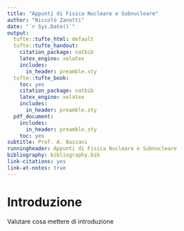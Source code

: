 ```yaml
---
title: "Appunti di Fisica Nucleare e Subnucleare"
author: "Niccolò Zanotti"
date: "`r Sys.Date()`"
output:
  tufte::tufte_html: default
  tufte::tufte_handout:
    citation_package: natbib
    latex_engine: xelatex
    includes:
      in_header: preamble.sty
  tufte::tufte_book:
    toc: yes
    citation_package: natbib
    latex_engine: xelatex
    includes:
      in_header: preamble.sty
  pdf_document:
    includes:
      in_header: preamble.sty
    toc: yes
subtitle: Prof. A. Bazzani
runningheader: Appunti di Fisica Nucleare e Subnucleare
bibliography: bibliography.bib
link-citations: yes
link-at-notes: true
---
```


# Introduzione

Valutare cosa mettere di introduzione

